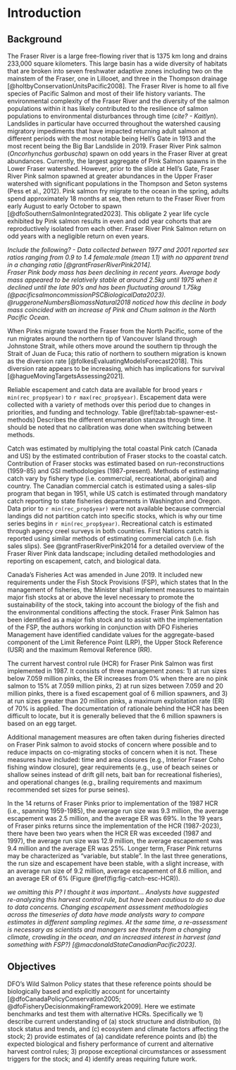 # Introduction  

## Background  

The Fraser River is a large free-flowing river that is 1375 km long and drains 233,000 square kilometers. 
This large basin has a wide diversity of habitats that are broken into seven freshwater adaptive zones including two on the mainstem of the Fraser, one in Lillooet, and three in the Thompson drainage [@holtbyConservationUnitsPacific2008]. 
The Fraser River is home to all five species of Pacific Salmon and most of their life history variants. 
The environmental complexity of the Fraser River and the diversity of the salmon populations within it has likely contributed to the resilience of salmon populations to environmental disturbances through time (*cite? - Kaitlyn*).  
Landslides in particular have occurred throughout the watershed causing migratory impediments that have impacted returning adult salmon at different periods with the most notable being Hell's Gate in 1913 and the most recent being the Big Bar Landslide in 2019. 
Fraser River Pink salmon (*Oncorhynchus gorbuscha*) spawn on odd years in the Fraser River at great abundances. Currently, the largest aggregate of Pink Salmon spawns in the Lower Fraser watershed.
However, prior to the slide at Hell’s Gate, Fraser River Pink salmon spawned at greater abundances in the Upper Fraser watershed with significant populations in the Thompson and Seton systems (Pess et al., 2012). 
Pink salmon fry migrate to the ocean in the spring, adults spend approximately 18 months at sea, then return to the Fraser River from early August to early October to spawn [@dfoSouthernSalmonIntegrated2023]. 
This obligate 2 year life cycle exhibited by Pink salmon results in even and odd year cohorts that are reproductively isolated from each other. 
Fraser River Pink Salmon return on odd years with a negligible return on even years. 

*Include the following? - Data collected between 1977 and 2001 reported sex ratios ranging from 0.9 to 1.4 female:male (mean 1.1) with no apparent trend in a changing ratio [@grantFraserRiverPink2014].*  
*Fraser Pink body mass has been declining in recent years. *
*Average body mass appeared to be relatively stable at around 2.5kg until 1975 when it declined until the late 90's and has been fluctuating around 1.75kg (@pacificsalmoncommissionPSCBiologicalData2023).*
*@ruggeroneNumbersBiomassNatural2018 noticed how this decline in body mass coincided with an increase of Pink and Chum salmon in the North Pacific Ocean.*

When Pinks migrate toward the Fraser from the North Pacific, some of the run migrates around the northern tip of Vancouver Island through Johnstone Strait, while others move around the southern tip through the Strait of Juan de Fuca; this ratio of northern to southern migration is known as the diversion rate [@folkesEvaluatingModelsForecast2018]. 
This diversion rate appears to be increasing, which has implications for survival [@hagueMovingTargetsAssessing2021]. 

Reliable escapement and catch data are available for brood years `r min(rec_prop$year)` to `r max(rec_prop$year)`. 
Escapement data were collected with a variety of methods over this period due to changes in priorities, and funding and technology. 
Table \@ref(tab:tab-spawner-est-methods) Describes the different enumeration stanzas through time. 
It should be noted that no calibration was done when switching between methods. 

Catch was estimated by multiplying the total coastal Pink catch (Canada and US) by the estimated contribution of Fraser stocks to the coastal catch. 
Contribution of Fraser stocks was estimated based on run-reconstructions (1959-85) and GSI methodologies (1987-present). 
Methods of estimating catch vary by fishery type (i.e. commercial, recreational, aboriginal) and country.
The Canadian commercial catch is estimated using a sales-slip program that began in 1951, while US catch is estimated through mandatory catch reporting to state fisheries departments in Washington and Oregon.
Data prior to `r min(rec_prop$year)` were not available because commercial landings did not partition catch into specific stocks, which is why our time series begins in `r min(rec_prop$year)`.
Recreational catch is estimated through agency creel surveys in both countries.
First Nations catch is reported using similar methods of estimating commercial catch (i.e. fish sales slips). 
See @grantFraserRiverPink2014 for a detailed overview of the Fraser River Pink data landscape; including detailed methodologies and reporting on escapement, catch, and biological data.  


Canada’s Fisheries Act was amended in June 2019. 
It included new requirements under the  Fish Stock Provisions (FSP), which states that In the management of fisheries, the Minister shall implement measures to maintain major fish stocks at or above the level necessary to promote the sustainability of the stock, taking into account the biology of the fish and the environmental conditions affecting the stock. 
Fraser Pink Salmon has been identified as a major fish stock and to assist with the implementation of the FSP, the authors working in conjunction with DFO Fisheries Management have identified candidate values for the aggregate-based component of the Limit Reference Point (LRP), the Upper Stock Reference (USR) and the maximum Removal Reference (RR). 

The current harvest control rule (HCR) for Fraser Pink Salmon was first implemented in 1987. 
It consists of three management zones: 1) at run sizes below 7.059 million pinks, the ER increases from 0% when there are no pink salmon to 15% at 7.059 million pinks, 2) at run sizes between 7.059 and 20 million pinks, there is a fixed escapement goal of 6 million spawners, and 3) at run sizes greater than 20 million pinks, a maximum exploitation rate (ER) of 70% is applied. 
The documentation of rationale behind the HCR has been difficult to locate, but it is generally believed that the 6 million spawners is based on an egg target. 

Additional management measures are often taken during fisheries directed on Fraser Pink salmon to avoid stocks of concern where possible and to reduce impacts on co-migrating stocks of concern when it is not.
These measures have included: time and area closures (e.g., Interior Fraser Coho fishing window closure), gear requirements (e.g., use of beach seines or shallow seines instead of drift gill nets, bait ban for recreational fisheries), and operational changes (e.g., brailing requirements and maximum recommended set sizes for purse seines). 

In the 14 returns of Fraser Pinks prior to implementation of the 1987 HCR (i.e., spanning 1959-1985), the average run size was 9.3 million, the average escapement was 2.5 million, and the average ER was 69%. 
In the 19 years of Fraser pinks returns since the implementation of the HCR (1987-2023), there have been two years when the HCR ER was exceeded (1987 and 1997), the average run size was 12.9 million, the average escapement was 9.4 million and the average ER was 25%. 
Longer term, Fraser Pink returns may be characterized as “variable, but stable”. 
In the last three generations, the run size and escapement have been stable, with a slight increase, with an average run size of 9.2 million, average escapement of 8.6 million, and an average ER of 6% (Figure \@ref(fig:fig-catch-esc-HCR)). 


*we omitting this P? I thought it was important... Analysts have suggested re-analyzing this harvest control rule, but have been cautious to do so due to data concerns. *
*Changing escapement assessment methodologies across the timeseries of data have made analysts wary to compare estimates in different sampling regimes. At the same time, a re-assessment is necessary as scientists and managers see threats from a changing climate, crowding in the ocean, and an increased interest in harvest (and something with FSP?) [@macdonaldStateCanadianPacific2023]*.  


## Objectives  

DFO's Wild Salmon Policy states that these reference points should be biologically based and explicitly account for uncertainty [@dfoCanadaPolicyConservation2005; @dfoFisheryDecisionmakingFramework2009]. 
Here we estimate benchmarks and test them with alternative HCRs. 
Specifically we 1) describe current understanding of (a) stock structure and distribution, (b) stock status and trends, and (c) ecosystem and climate factors affecting the stock; 2) provide estimates of (a) candidate reference points and (b) the expected biological and fishery performance of current and alternative harvest control rules; 3) propose exceptional circumstances or assessment triggers for the stock; and 4) identify areas requiring future work.  

